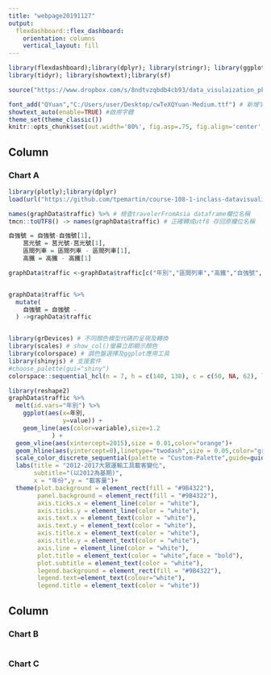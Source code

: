 ```yaml
---
title: "webpage20191127"
output: 
  flexdashboard::flex_dashboard:
    orientation: columns
    vertical_layout: fill
---
```


```r
library(flexdashboard);library(dplyr); library(stringr); library(ggplot2); library(plotly); library(lubridate); library(readr);
library(tidyr); library(showtext);library(sf)

source("https://www.dropbox.com/s/8ndtvzqbdb4cb93/data_visulaization_pk.R?dl=1")

font_add("QYuan","C:/Users/user/Desktop/cwTeXQYuan-Medium.ttf") # 新增字體
showtext_auto(enable=TRUE) #啟用字體
theme_set(theme_classic())
knitr::opts_chunk$set(out.width='80%', fig.asp=.75, fig.align='center', fig.showtext=T,echo = F)   ##column加起來等於1000，沒有長度概念
```

Column {data-width=650}
-----------------------------------------------------------------------

### Chart A

```r
library(plotly);library(dplyr)
load(url("https://github.com/tpemartin/course-108-1-inclass-datavisualization/blob/master/%E4%BD%9C%E5%93%81%E5%B1%95%E7%A4%BA/homework2/graphData_homework2_025.Rda?raw=true")) 

names(graphData$traffic) %>% # 檢查travelerFromAsia dataframe欄位名稱
tmcn::toUTF8() -> names(graphData$traffic) # 正確轉成utf8 存回原欄位名稱

自強號 = 自強號-自強號[1],
    莒光號 = 莒光號-莒光號[1],
    區間列車 = 區間列車 - 區間列車[1],
    高鐵 = 高鐵 - 高鐵[1]

graphData$traffic <-graphData$traffic[c("年別","區間列車","高鐵","自強號","莒光號")]


graphData$traffic %>%
  mutate(
    自強號 = 自強號 - 
  ) ->graphData$traffic


library(grDevices) # 不同顏色模型代碼的呈現及轉換
library(scales) # show_col()螢幕立即顯示顏色
library(colorspace) # 調色盤選擇及ggplot應用工具
library(shinyjs) # 支援套件
#choose_palette(gui="shiny")
colorspace::sequential_hcl(n = 7, h = c(140, 138), c = c(50, NA, 62), l = c(20, 86), power = c(0.7, 1.8), register = "Custom-Palette")

library(reshape2)
graphData$traffic %>%
  melt(id.vars="年別") %>%
    ggplot(aes(x=年別,
               y=value)) + 
    geom_line(aes(color=variable),size=1.2
            ) +
  geom_vline(aes(xintercept=2015),size = 0.01,color="orange")+
  geom_hline(aes(yintercept=0),linetype="twodash",size = 0.05,color="gray") +
  scale_color_discrete_sequential(palette = "Custom-Palette",guide=guide_legend("運輸工具"))+
  labs(title = "2012-2017大眾運輸工具載客變化",
       subtitle="(以2012為基期)",
       x = "年份",y = "載客量")+
  theme(plot.background = element_rect(fill = "#9B4322"),
        panel.background = element_rect(fill = "#9B4322"),
        axis.ticks.x = element_line(color = "white"),
        axis.ticks.y = element_line(color = "white"),
        axis.text.x = element_text(color = "white"),
        axis.text.y = element_text(color = "white"),
        axis.title.x = element_text(color = "white"),
        axis.title.y = element_text(color = "white"),
        axis.line = element_line(color = "white"),
        plot.title = element_text(color = "white",face = "bold"),
        plot.subtitle = element_text(color = "white"),
        legend.background = element_rect(fill = "#9B4322"),
        legend.text=element_text(colour="white"),
        legend.title = element_text(color = "white"))
```


Column {data-width=350}
-----------------------------------------------------------------------

### Chart B

```r

```

### Chart C

```r

```

